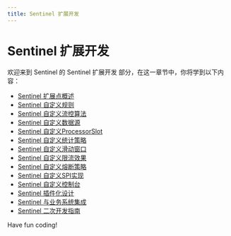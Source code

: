 ```yaml
---
title: Sentinel 扩展开发
---
```


# Sentinel 扩展开发

欢迎来到 Sentinel 的 Sentinel 扩展开发 部分，在这一章节中，你将学到以下内容：

- [Sentinel 扩展点概述](./0-sentinel-extension-point-overview.mdx)
- [Sentinel 自定义规则](./1-sentinel-custom-rules.mdx)
- [Sentinel 自定义流控算法](./2-sentinel-custom-flow-control-algorithm.mdx)
- [Sentinel 自定义数据源](./3-sentinel-custom-data-source.mdx)
- [Sentinel 自定义ProcessorSlot](./4-sentinel-custom-processorslot.mdx)
- [Sentinel 自定义统计策略](./5-sentinel-custom-statistics-policy.mdx)
- [Sentinel 自定义滑动窗口](./6-sentinel-custom-sliding-window.mdx)
- [Sentinel 自定义限流效果](./7-sentinel-custom-current-limiting-effect.mdx)
- [Sentinel 自定义熔断策略](./8-sentinel-custom-fuse-policy.mdx)
- [Sentinel 自定义SPI实现](./9-sentinel-custom-spi-implementation.mdx)
- [Sentinel 自定义控制台](./10-sentinel-custom-console.mdx)
- [Sentinel 插件化设计](./11-sentinel-plugin-design.mdx)
- [Sentinel 与业务系统集成](./12-sentinel-integrates-with-business-systems.mdx)
- [Sentinel 二次开发指南](./13-sentinel-secondary-development-guide.mdx)

Have fun coding!